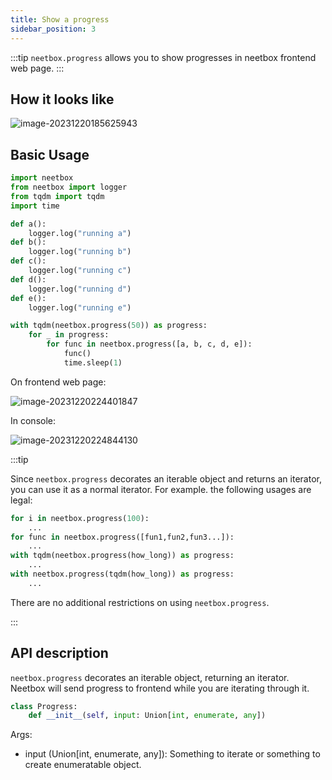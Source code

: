 ```yaml
---
title: Show a progress
sidebar_position: 3
---
```


:::tip
`neetbox.progress` allows you to show progresses in neetbox frontend web page.
:::

## How it looks like

![image-20231220185625943](./imgs/show-progress/image-20231220185625943.png)

## Basic Usage

```python
import neetbox
from neetbox import logger
from tqdm import tqdm
import time

def a():
    logger.log("running a")
def b():
    logger.log("running b")
def c():
    logger.log("running c")
def d():
    logger.log("running d")
def e():
    logger.log("running e")

with tqdm(neetbox.progress(50)) as progress:
    for _ in progress:
        for func in neetbox.progress([a, b, c, d, e]):
            func()
            time.sleep(1)

```

On frontend web page:

![image-20231220224401847](./imgs/show-progress/image-20231220224401847.png)

In console:

![image-20231220224844130](./imgs/show-progress/image-20231220224844130.png)

:::tip

Since `neetbox.progress` decorates an iterable object and returns an iterator, you can use it as a normal iterator. For example. the following usages are legal:

```python
for i in neetbox.progress(100):
    ...
for func in neetbox.progress([fun1,fun2,fun3...]):
    ...
with tqdm(neetbox.progress(how_long)) as progress:
    ...
with neetbox.progress(tqdm(how_long)) as progress:
    ...
```

There are no additional restrictions on using `neetbox.progress`.

:::

## API description

`neetbox.progress` decorates an iterable object, returning an iterator. Neetbox will send progress to frontend while you are iterating through it.

```python
class Progress:
    def __init__(self, input: Union[int, enumerate, any])
```

Args:

- input (Union[int, enumerate, any]): Something to iterate or something to create enumeratable object.
